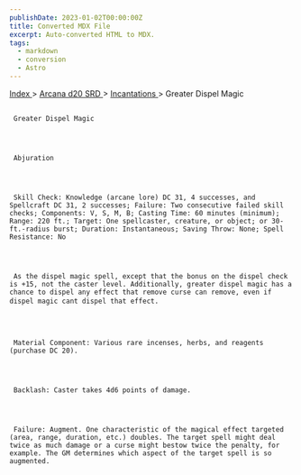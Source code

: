 ```yaml
---
publishDate: 2023-01-02T00:00:00Z
title: Converted MDX File
excerpt: Auto-converted HTML to MDX.
tags:
  - markdown
  - conversion
  - Astro
---
```


[
Index
](-index) >
[
Arcana d20 SRD
](arcana-d20-srd-index) >
[
Incantations
](arcana-d20-srd-incantations-index) > Greater Dispel Magic

##

     Greater Dispel Magic




     Abjuration




     Skill Check: Knowledge (arcane lore) DC 31, 4 successes, and Spellcraft DC 31, 2 successes; Failure: Two consecutive failed skill checks; Components: V, S, M, B; Casting Time: 60 minutes (minimum); Range: 220 ft.; Target: One spellcaster, creature, or object; or 30-ft.-radius burst; Duration: Instantaneous; Saving Throw: None; Spell Resistance: No




     As the dispel magic spell, except that the bonus on the dispel check is +15, not the caster level. Additionally, greater dispel magic has a chance to dispel any effect that remove curse can remove, even if dispel magic cant dispel that effect.




     Material Component: Various rare incenses, herbs, and reagents (purchase DC 20).




     Backlash: Caster takes 4d6 points of damage.




     Failure: Augment. One characteristic of the magical effect targeted (area, range, duration, etc.) doubles. The target spell might deal twice as much damage or a curse might bestow twice the penalty, for example. The GM determines which aspect of the target spell is so augmented.
